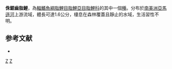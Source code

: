 {{Speciesbox 
| taxon = Priocharax pygmaeus
| status = NE
| status_system = IUCN3.1
| authority =  [[Weitzman|Weitzman]] & [[Vari|Vari]], 1987
| synonyms =  
}}
'''侏鋸齒脂鯉'''，為[[輻鰭魚綱|輻鰭魚綱]][[脂鯉目|脂鯉目]][[脂鯉亞目|脂鯉亞目]][[脂鯉科|脂鯉科]]的其中一個[[種|種]]。分布於[[南美洲|南美洲]][[亞馬遜河|亞馬遜河]]上游流域，體長可達1.6公分，棲息在森林覆蓋且靜止的水域，生活習性不明。

==参考文献==
{{refbegin}}
*{{FishBase_species|genus=Priocharax|species=pygmaeus|year=2014|month=1}}
{{refend}}

{{Taxonbar|from=Q6412564}}

[[Category:鋸齒脂鯉屬|Z]]
[[Category:1987年描述的鱼类|Z]]


{{魚類小作品}}